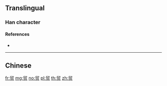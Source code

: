 {{character info/new}}
{{also|貿}}
==Translingual==

===Han character===
{{Han char|rn=154|rad=贝|as=05|sn=9|four=|canj=HHBO}}

====References====
* {{Han ref|kx=1213.211|hdz=63635.010|uh=8D38|ud=36152}}

----

==Chinese==
{{zh-see|貿}}

[[fr:贸]]
[[mg:贸]]
[[no:贸]]
[[pl:贸]]
[[th:贸]]
[[zh:贸]]
